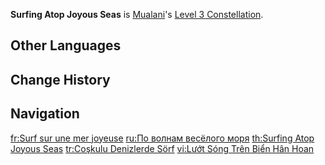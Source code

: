 {{Constellation Infobox
|image         = Constellation Surfing Atop Joyous Seas.png
|character     = Mualani
|level         = 3
|description   = Increases the Level of Surfshark Wavebreaker by 3.<br>Maximum upgrade level is 15.
|scale_att1    = 
|scale_att2    = 
|utility1      = Talent Level Increase
|utility2      = Elemental Skill Level Increase
}}
'''Surfing Atop Joyous Seas''' is [[Mualani]]'s [[Level 3 Constellation]].
<!--
==Gameplay Notes==
--><!--
==Preview==
{Preview
|file = Surfing Atop Joyous Seas Preview
}
-->
==Other Languages==
{{Other Languages
|en       = Surfing Atop Joyous Seas
|zhs      = 在欢乐海上冲浪
|zhs_rm   = Zài Huānlè Hǎishàng Chōnglàng
|zht      = 在歡樂海上衝浪
|zht_rm   = Zài Huānlè Hǎishàng Chōnglàng
|zh_tl    = Surfing Atop Joyous Seas
|ja       = 喜びの波に乗ろう！
|ja_rm    = Yorokobi no Nami ni Norou!
|ja_tl    = Let's Jump on Waves of Joy
|ko       = 즐거운 바다 서핑
|ko_rm    = 
|ko_tl    = 
|es       = Surfeando en el mar de la alegría
|es_tl    = Surfing in the Sea of Happiness
|fr       = Surf sur une mer joyeuse
|fr_tl    = Surfing Atop a Joyous Sea
|ru       = По волнам весёлого моря
|ru_tl    = On the Waves of a Cheerful Sea
|th       = Surfing Atop Joyous Seas
|vi       = Lướt Sóng Trên Biển Hân Hoan
|vi_tl    = 
|de       = Surfen auf fröhlichen Meeren
|de_tl    = Surfing Atop Joyous Seas
|id       = Surfing Atop Joyous Seas
|pt       = Surfando nos Mares Alegres
|pt_tl    = 
|tr       = Coşkulu Denizlerde Sörf
|tr_tl    = 
|it       = Surfare su mari di gioia
|it_tl    = 
}}

==Change History==
{{Change History|5.0}}

==Navigation==
{{Talent Navbox|Mualani}}

[[fr:Surf sur une mer joyeuse]]
[[ru:По волнам весёлого моря]]
[[th:Surfing Atop Joyous Seas]]
[[tr:Coşkulu Denizlerde Sörf]]
[[vi:Lướt Sóng Trên Biển Hân Hoan]]